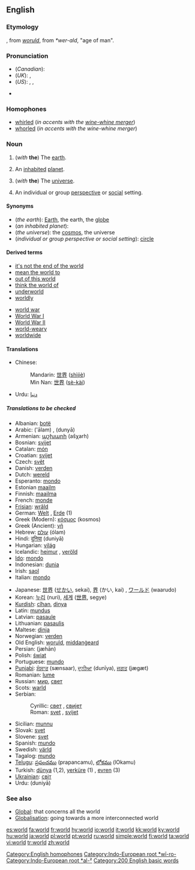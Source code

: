 {{wikipediapar|world}}
==English==

{{rank|find|got|let|193|world|thing|set|told}}

===Etymology===
{{ME.}}, from {{OE.}} ''[[woruld]]'', from {{Ger.}} ''*wer-ald'', "age of man".

===Pronunciation===
*(''Canadian''): {{IPA|/wɝəɫd̥/}}
*(''UK''): {{IPA|/wɜːld/}}, {{SAMPA|/w3:ld/}}
*(''US''): {{AHD|wûrld}}, {{IPA|/wɝld/}}, {{SAMPA|/w3`ld/}}
*{{audio|en-ca-world.ogg|Audio (CA)}}
*:{{rhymes|ɜː(r)ld}}

===Homophones===
*[[whirled]] (''in accents with the [[wine-whine merger]]'')
*[[whorled]] (''in accents with the wine-whine merger'')
[[Category:English homophones]]

===Noun===
{{en-noun|s|-}}

# {{uncountable}} (''with'' '''the''') The [[earth]].
# {{countable}} An [[inhabit]]ed [[planet]].
# {{figurative}} (''with'' '''the''') The [[universe]].
# An individual or group [[perspective]] or [[social]] setting.

====Synonyms====
*(''the earth''): [[Earth]], the earth, the [[globe]]
*(''an inhabited planet''):
*(''the universe''): the [[cosmos]], the universe
*(''individual or group perspective or social setting''): [[circle]]

====Derived terms====
{{rel-top|terms derived from world}}
*[[it's not the end of the world]]
*[[mean the world to]]
*[[out of this world]]
*[[think the world of]]
*[[underworld]]
*[[worldly]]
{{rel-mid}}
*[[world war]]
*[[World War I]]
*[[World War II]]
*[[world-weary]]
*[[worldwide]]
{{rel-bottom}}

====Translations====
{{trans-top|the earth}}
*Chinese:
*:Mandarin: [[世界]] ([[shìjiè]])
*:Min Nan: [[世界]] ([[sè-kài]])
*Urdu: [[دنیا]] {{f}}
{{trans-mid}}
{{trans-bottom}}

{{trans-top|inhabited planet}}
{{trans-mid}}
{{trans-bottom}}

=====Translations to be checked=====
{{rfc-trans}}
{{trans-top|Translations to be checked}}
*Albanian: [[botë]] {{f}}
*Arabic: {{ARchar|[[عالم]]}} ('ālam) {{m}}, {{ARchar|[[دنيا|دُنْيا]]}} (dunyā)
*Armenian: [[աշխարհ]] (ašχarh)
*Bosnian: [[svijet]] {{m}}
*Catalan: [[món]] {{m}}
*Croatian: [[svijet]] {{m}}
*Czech: [[svět]] {{m}}
*Danish: [[verden]] {{c}}
*Dutch: [[wereld]] {{m}}
*Esperanto: [[mondo#Esperanto|mondo]]
*Estonian [[maailm]]
*Finnish: [[maailma]]
*French: [[monde]] {{m}}
*[[Frisian]]: [[wrâld]]
*German: [[Welt]] {{f}}, [[Erde]] {{f}} (1)
*Greek (Modern): [[κόσμος]] (kosmos){{m}}
*Greek (Ancient): [[γῆ]] {{f}}
*Hebrew: [[עולם]] (ólam) {{m}}
*Hindi: [[दुनिया]] (duniyā) {{f}}
*Hungarian: [[világ]]
*Icelandic: [[heimur]] {{m}}, [[veröld]] {{f}}
*[[Ido]]: [[mondo#Ido|mondo]]
*Indonesian: [[dunia]]
*Irish: [[saol]]
*Italian: [[mondo#Italian|mondo]] {{m}}
{{trans-mid}}
*Japanese: [[世界]] ([[せかい]], sekai), [[界]] (かい, kai) , [[ワールド]] (waarudo)
*Korean: [[누리]] (nuri), [[세계]] ([[世界]], segye)
*[[Kurdish]]: [[cîhan]], [[dinya]]
*Latin: [[mundus]] {{m}}
*Latvian: [[pasaule]]
*Lithuanian: [[pasaulis]] {{m}}
*Maltese: [[dinja]]
*Norwegian: [[verden]] {{m}}
*Old English: [[woruld]], [[middangeard|middanġeard]]
*Persian: {{FAchar|[[جهان|جَهان]]}} (jæhān)
*Polish: [[świat]] {{m}}
*Portuguese: [[mundo]] {{m}}
*[[Punjabi]]: [[ਸੰਸਾਰ]] (sænsaar), [[ਦੁਨੀਆ]] (dunīya), [[ਜਗਤ]] (jægæt)
*Romanian: [[lume]] {{f}}
*Russian: [[мир]], [[свет]]
*Scots: [[warld]]
*Serbian:
*:Cyrillic: [[свет]] {{m}}, [[свијет]] {{m}}
*:Roman: [[svet#Serbian|svet]] {{m}}, [[svijet#Serbian|svijet]] {{m}}
*Sicilian: [[munnu]] {{m}}
*Slovak: [[svet]] {{m}}
*Slovene: [[svet]] {{m}}
*Spanish: [[mundo]] {{m}}
*Swedish: [[värld]] {{c}}
*Tagalog: [[mundo]]
*[[Telugu]]: [[ప్రపంచము]] (prapancamu), [[లోకము]] (lOkamu)
*Turkish: [[dünya]] (1,2), [[yerküre]] (1) , [[evren]] (3)
*[[Ukrainian]]: [[світ]] {{m}}
*Urdu: {{URchar|[[دنیا]]}} (duniyā) {{f}}
{{trans-bottom}}

===See also===
*[[Global]]: that concerns all the world
*[[Globalisation]]: going towards a more interconnected world

[[Category:Indo-European root *wī-ro-]]
[[Category:Indo-European root *al-²]]
[[Category:200 English basic words]]

[[es:world]]
[[fa:world]]
[[fr:world]]
[[hy:world]]
[[io:world]]
[[it:world]]
[[kk:world]]
[[ky:world]]
[[hu:world]]
[[ja:world]]
[[pl:world]]
[[pt:world]]
[[ru:world]]
[[simple:world]]
[[fi:world]]
[[ta:world]]
[[vi:world]]
[[tr:world]]
[[zh:world]]
